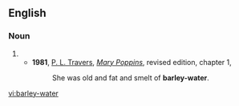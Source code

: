 ==English==
===Noun===
{{en-noun|-}}
# {{alternative spelling of|barley water}}
#*'''1981''', [[w:P. L. Travers|P. L. Travers]], [[w:Mary Poppins|''Mary Poppins'']], revised edition, chapter 1,
#*:She was old and fat and smelt of '''barley-water'''.

[[vi:barley-water]]